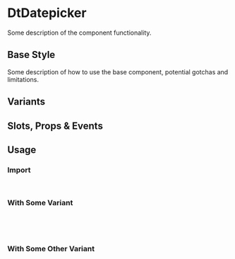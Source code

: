 
<Meta of={DtDatepickerStories}/>

# DtDatepicker

<Subtitle>
  Some description of the component functionality.
</Subtitle>

## Base Style

Some description of how to use the base component, potential gotchas and limitations.

<Canvas of={DtDatepickerStories.Default} />

## Variants

<Canvas of={DtDatepickerStories.Variants} />

## Slots, Props & Events

<Controls />

## Usage

### Import

```jsx
import { DtDatepicker } from '@dialpad/dialtone-vue';
```

### With Some Variant

```jsx
<dt-datepicker
  some="variant"
/>
```

### With Some Other Variant

```jsx
<dt-datepicker
  some-other="variant"
/>
```

